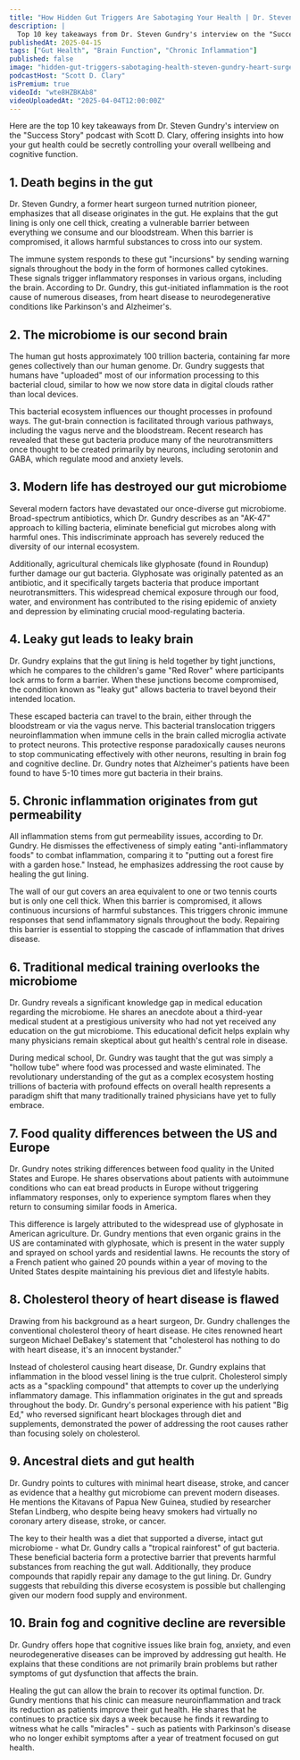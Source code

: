 ```yaml
---
title: "How Hidden Gut Triggers Are Sabotaging Your Health | Dr. Steven Gundry - Renowned Heart Surgeon"
description: |
  Top 10 key takeaways from Dr. Steven Gundry's interview on the "Success Story" podcast with Scott D. Clary, offering insights into how your gut health could be secretly controlling your overall wellbeing and cognitive function.
publishedAt: 2025-04-15
tags: ["Gut Health", "Brain Function", "Chronic Inflammation"]
published: false
image: "hidden-gut-triggers-sabotaging-health-steven-gundry-heart-surgeon.jpg"
podcastHost: "Scott D. Clary"
isPremium: true
videoId: "wte8HZBKAb8"
videoUploadedAt: "2025-04-04T12:00:00Z"
---
```



<PodcastSummaryPageLayout frontmatter={frontmatter}>

Here are the top 10 key takeaways from Dr. Steven Gundry's interview on the "Success Story" podcast with Scott D. Clary, offering insights into how your gut health could be secretly controlling your overall wellbeing and cognitive function.

## 1. Death begins in the gut

Dr. Steven Gundry, a former heart surgeon turned nutrition pioneer, emphasizes that all disease originates in the gut. He explains that the gut lining is only one cell thick, creating a vulnerable barrier between everything we consume and our bloodstream. When this barrier is compromised, it allows harmful substances to cross into our system.

The immune system responds to these gut "incursions" by sending warning signals throughout the body in the form of hormones called cytokines. These signals trigger inflammatory responses in various organs, including the brain. According to Dr. Gundry, this gut-initiated inflammation is the root cause of numerous diseases, from heart disease to neurodegenerative conditions like Parkinson's and Alzheimer's.

## 2. The microbiome is our second brain

The human gut hosts approximately 100 trillion bacteria, containing far more genes collectively than our human genome. Dr. Gundry suggests that humans have "uploaded" most of our information processing to this bacterial cloud, similar to how we now store data in digital clouds rather than local devices.

This bacterial ecosystem influences our thought processes in profound ways. The gut-brain connection is facilitated through various pathways, including the vagus nerve and the bloodstream. Recent research has revealed that these gut bacteria produce many of the neurotransmitters once thought to be created primarily by neurons, including serotonin and GABA, which regulate mood and anxiety levels.

## 3. Modern life has destroyed our gut microbiome

Several modern factors have devastated our once-diverse gut microbiome. Broad-spectrum antibiotics, which Dr. Gundry describes as an "AK-47" approach to killing bacteria, eliminate beneficial gut microbes along with harmful ones. This indiscriminate approach has severely reduced the diversity of our internal ecosystem.

Additionally, agricultural chemicals like glyphosate (found in Roundup) further damage our gut bacteria. Glyphosate was originally patented as an antibiotic, and it specifically targets bacteria that produce important neurotransmitters. This widespread chemical exposure through our food, water, and environment has contributed to the rising epidemic of anxiety and depression by eliminating crucial mood-regulating bacteria.

## 4. Leaky gut leads to leaky brain

Dr. Gundry explains that the gut lining is held together by tight junctions, which he compares to the children's game "Red Rover" where participants lock arms to form a barrier. When these junctions become compromised, the condition known as "leaky gut" allows bacteria to travel beyond their intended location.

These escaped bacteria can travel to the brain, either through the bloodstream or via the vagus nerve. This bacterial translocation triggers neuroinflammation when immune cells in the brain called microglia activate to protect neurons. This protective response paradoxically causes neurons to stop communicating effectively with other neurons, resulting in brain fog and cognitive decline. Dr. Gundry notes that Alzheimer's patients have been found to have 5-10 times more gut bacteria in their brains.

## 5. Chronic inflammation originates from gut permeability

All inflammation stems from gut permeability issues, according to Dr. Gundry. He dismisses the effectiveness of simply eating "anti-inflammatory foods" to combat inflammation, comparing it to "putting out a forest fire with a garden hose." Instead, he emphasizes addressing the root cause by healing the gut lining.

The wall of our gut covers an area equivalent to one or two tennis courts but is only one cell thick. When this barrier is compromised, it allows continuous incursions of harmful substances. This triggers chronic immune responses that send inflammatory signals throughout the body. Repairing this barrier is essential to stopping the cascade of inflammation that drives disease.

## 6. Traditional medical training overlooks the microbiome

Dr. Gundry reveals a significant knowledge gap in medical education regarding the microbiome. He shares an anecdote about a third-year medical student at a prestigious university who had not yet received any education on the gut microbiome. This educational deficit helps explain why many physicians remain skeptical about gut health's central role in disease.

During medical school, Dr. Gundry was taught that the gut was simply a "hollow tube" where food was processed and waste eliminated. The revolutionary understanding of the gut as a complex ecosystem hosting trillions of bacteria with profound effects on overall health represents a paradigm shift that many traditionally trained physicians have yet to fully embrace.

## 7. Food quality differences between the US and Europe

Dr. Gundry notes striking differences between food quality in the United States and Europe. He shares observations about patients with autoimmune conditions who can eat bread products in Europe without triggering inflammatory responses, only to experience symptom flares when they return to consuming similar foods in America.

This difference is largely attributed to the widespread use of glyphosate in American agriculture. Dr. Gundry mentions that even organic grains in the US are contaminated with glyphosate, which is present in the water supply and sprayed on school yards and residential lawns. He recounts the story of a French patient who gained 20 pounds within a year of moving to the United States despite maintaining his previous diet and lifestyle habits.

## 8. Cholesterol theory of heart disease is flawed

Drawing from his background as a heart surgeon, Dr. Gundry challenges the conventional cholesterol theory of heart disease. He cites renowned heart surgeon Michael DeBakey's statement that "cholesterol has nothing to do with heart disease, it's an innocent bystander."

Instead of cholesterol causing heart disease, Dr. Gundry explains that inflammation in the blood vessel lining is the true culprit. Cholesterol simply acts as a "spackling compound" that attempts to cover up the underlying inflammatory damage. This inflammation originates in the gut and spreads throughout the body. Dr. Gundry's personal experience with his patient "Big Ed," who reversed significant heart blockages through diet and supplements, demonstrated the power of addressing the root causes rather than focusing solely on cholesterol.

## 9. Ancestral diets and gut health

Dr. Gundry points to cultures with minimal heart disease, stroke, and cancer as evidence that a healthy gut microbiome can prevent modern diseases. He mentions the Kitavans of Papua New Guinea, studied by researcher Stefan Lindberg, who despite being heavy smokers had virtually no coronary artery disease, stroke, or cancer.

The key to their health was a diet that supported a diverse, intact gut microbiome - what Dr. Gundry calls a "tropical rainforest" of gut bacteria. These beneficial bacteria form a protective barrier that prevents harmful substances from reaching the gut wall. Additionally, they produce compounds that rapidly repair any damage to the gut lining. Dr. Gundry suggests that rebuilding this diverse ecosystem is possible but challenging given our modern food supply and environment.

## 10. Brain fog and cognitive decline are reversible

Dr. Gundry offers hope that cognitive issues like brain fog, anxiety, and even neurodegenerative diseases can be improved by addressing gut health. He explains that these conditions are not primarily brain problems but rather symptoms of gut dysfunction that affects the brain.

Healing the gut can allow the brain to recover its optimal function. Dr. Gundry mentions that his clinic can measure neuroinflammation and track its reduction as patients improve their gut health. He shares that he continues to practice six days a week because he finds it rewarding to witness what he calls "miracles" - such as patients with Parkinson's disease who no longer exhibit symptoms after a year of treatment focused on gut health.

</PodcastSummaryPageLayout>
